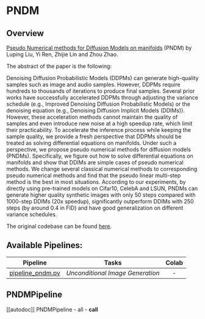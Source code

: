 <!--Copyright 2022 The HuggingFace Team. All rights reserved.

Licensed under the Apache License, Version 2.0 (the "License"); you may not use this file except in compliance with
the License. You may obtain a copy of the License at

http://www.apache.org/licenses/LICENSE-2.0

Unless required by applicable law or agreed to in writing, software distributed under the License is distributed on
an "AS IS" BASIS, WITHOUT WARRANTIES OR CONDITIONS OF ANY KIND, either express or implied. See the License for the
specific language governing permissions and limitations under the License.
-->

# PNDM

## Overview

[Pseudo Numerical methods for Diffusion Models on manifolds](https://arxiv.org/abs/2202.09778) (PNDM) by  Luping Liu, Yi Ren, Zhijie Lin and Zhou Zhao.

The abstract of the paper is the following:

Denoising Diffusion Probabilistic Models (DDPMs) can generate high-quality samples such as image and audio samples. However, DDPMs require hundreds to thousands of iterations to produce final samples. Several prior works have successfully accelerated DDPMs through adjusting the variance schedule (e.g., Improved Denoising Diffusion Probabilistic Models) or the denoising equation (e.g., Denoising Diffusion Implicit Models (DDIMs)). However, these acceleration methods cannot maintain the quality of samples and even introduce new noise at a high speedup rate, which limit their practicability. To accelerate the inference process while keeping the sample quality, we provide a fresh perspective that DDPMs should be treated as solving differential equations on manifolds. Under such a perspective, we propose pseudo numerical methods for diffusion models (PNDMs). Specifically, we figure out how to solve differential equations on manifolds and show that DDIMs are simple cases of pseudo numerical methods. We change several classical numerical methods to corresponding pseudo numerical methods and find that the pseudo linear multi-step method is the best in most situations. According to our experiments, by directly using pre-trained models on Cifar10, CelebA and LSUN, PNDMs can generate higher quality synthetic images with only 50 steps compared with 1000-step DDIMs (20x speedup), significantly outperform DDIMs with 250 steps (by around 0.4 in FID) and have good generalization on different variance schedules. 

The original codebase can be found [here](https://github.com/luping-liu/PNDM).

## Available Pipelines:

| Pipeline | Tasks | Colab
|---|---|:---:|
| [pipeline_pndm.py](https://github.com/huggingface/diffusers/blob/main/src/diffusers/pipelines/pndm/pipeline_pndm.py) | *Unconditional Image Generation* | - |


## PNDMPipeline
[[autodoc]] PNDMPipeline
	- all
	- __call__
